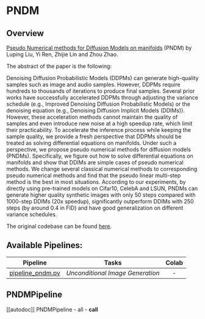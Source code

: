 <!--Copyright 2022 The HuggingFace Team. All rights reserved.

Licensed under the Apache License, Version 2.0 (the "License"); you may not use this file except in compliance with
the License. You may obtain a copy of the License at

http://www.apache.org/licenses/LICENSE-2.0

Unless required by applicable law or agreed to in writing, software distributed under the License is distributed on
an "AS IS" BASIS, WITHOUT WARRANTIES OR CONDITIONS OF ANY KIND, either express or implied. See the License for the
specific language governing permissions and limitations under the License.
-->

# PNDM

## Overview

[Pseudo Numerical methods for Diffusion Models on manifolds](https://arxiv.org/abs/2202.09778) (PNDM) by  Luping Liu, Yi Ren, Zhijie Lin and Zhou Zhao.

The abstract of the paper is the following:

Denoising Diffusion Probabilistic Models (DDPMs) can generate high-quality samples such as image and audio samples. However, DDPMs require hundreds to thousands of iterations to produce final samples. Several prior works have successfully accelerated DDPMs through adjusting the variance schedule (e.g., Improved Denoising Diffusion Probabilistic Models) or the denoising equation (e.g., Denoising Diffusion Implicit Models (DDIMs)). However, these acceleration methods cannot maintain the quality of samples and even introduce new noise at a high speedup rate, which limit their practicability. To accelerate the inference process while keeping the sample quality, we provide a fresh perspective that DDPMs should be treated as solving differential equations on manifolds. Under such a perspective, we propose pseudo numerical methods for diffusion models (PNDMs). Specifically, we figure out how to solve differential equations on manifolds and show that DDIMs are simple cases of pseudo numerical methods. We change several classical numerical methods to corresponding pseudo numerical methods and find that the pseudo linear multi-step method is the best in most situations. According to our experiments, by directly using pre-trained models on Cifar10, CelebA and LSUN, PNDMs can generate higher quality synthetic images with only 50 steps compared with 1000-step DDIMs (20x speedup), significantly outperform DDIMs with 250 steps (by around 0.4 in FID) and have good generalization on different variance schedules. 

The original codebase can be found [here](https://github.com/luping-liu/PNDM).

## Available Pipelines:

| Pipeline | Tasks | Colab
|---|---|:---:|
| [pipeline_pndm.py](https://github.com/huggingface/diffusers/blob/main/src/diffusers/pipelines/pndm/pipeline_pndm.py) | *Unconditional Image Generation* | - |


## PNDMPipeline
[[autodoc]] PNDMPipeline
	- all
	- __call__
